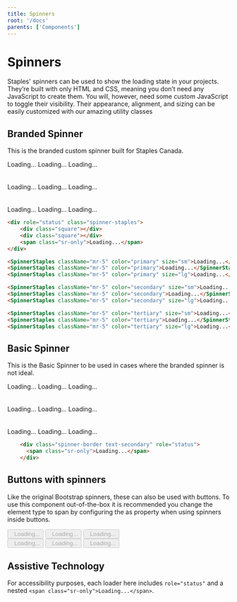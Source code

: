```yaml
---
title: Spinners
root: '/docs'
parents: ['Components']
---
```




# Spinners

Staples' spinners can be used to show the loading state in your projects. They’re built with only HTML and CSS, meaning you don’t need any JavaScript to create them. You will, however, need some custom JavaScript to toggle their visibility. Their appearance, alignment, and sizing can be easily customized with our amazing utility classes

## Branded Spinner

This is the branded custom spinner built for Staples Canada.


<ComponentPreview>
    <SpinnerStaples className="mr-5" color="primary" size="sm">Loading...</SpinnerStaples>
	<SpinnerStaples className="mr-5" color="primary">Loading...</SpinnerStaples>
	<SpinnerStaples className="mr-5" color="primary" size="lg">Loading...</SpinnerStaples>
    <br/>
    <br/>
    <br/>
	<SpinnerStaples className="mr-5" color="secondary" size="sm">Loading...</SpinnerStaples>
	<SpinnerStaples className="mr-5" color="secondary">Loading...</SpinnerStaples>
	<SpinnerStaples className="mr-5" color="secondary" size="lg">Loading...</SpinnerStaples>
    <br/>
    <br/>
    <br/>
	<SpinnerStaples className="mr-5" color="tertiary" size="sm">Loading...</SpinnerStaples>
	<SpinnerStaples className="mr-5" color="tertiary">Loading...</SpinnerStaples>
	<SpinnerStaples className="mr-5" color="tertiary" size="lg">Loading...</SpinnerStaples>
</ComponentPreview>

<CodePreview>
<HtmlCodeBlock>

```  html
<div role="status" class="spinner-staples">
    <div class="square"></div>
    <div class="square"></div>
    <span class="sr-only">Loading...</span>
</div>
```

</HtmlCodeBlock>
<ReactCodeBlock>

```html
<SpinnerStaples className="mr-5" color="primary" size="sm">Loading...</SpinnerStaples>
<SpinnerStaples className="mr-5" color="primary">Loading...</SpinnerStaples>
<SpinnerStaples className="mr-5" color="primary" size="lg">Loading...</SpinnerStaples>

<SpinnerStaples className="mr-5" color="secondary" size="sm">Loading...</SpinnerStaples>
<SpinnerStaples className="mr-5" color="secondary">Loading...</SpinnerStaples>
<SpinnerStaples className="mr-5" color="secondary" size="lg">Loading...</SpinnerStaples>

<SpinnerStaples className="mr-5" color="tertiary" size="sm">Loading...</SpinnerStaples>
<SpinnerStaples className="mr-5" color="tertiary">Loading...</SpinnerStaples>
<SpinnerStaples className="mr-5" color="tertiary" size="lg">Loading...</SpinnerStaples>
```

</ReactCodeBlock>
</CodePreview>



## Basic Spinner

This is the Basic Spinner to be used in cases where the branded spinner is not ideal.

<ComponentPreview>
	<Spinner className="mr-5" color="primary" size="sm">Loading...</Spinner>
	<Spinner className="mr-5" color="primary">Loading...</Spinner>
	<Spinner className="mr-5" color="primary" size="lg">Loading...</Spinner>
    <br/>
    <br/>
    <br/>    
    <Spinner className="mr-5" color="secondary" size="sm">Loading...</Spinner>
	<Spinner className="mr-5" color="secondary">Loading...</Spinner>
	<Spinner className="mr-5" color="secondary" size="lg">Loading...</Spinner>
    <br/>
    <br/>
    <br/>
    <Spinner className="mr-5" color="tertiary" size="sm">Loading...</Spinner>
	<Spinner className="mr-5" color="tertiary">Loading...</Spinner>
	<Spinner className="mr-5" color="tertiary" size="lg">Loading...</Spinner>
</ComponentPreview>

```  html
    <div class="spinner-border text-secondary" role="status">
      <span class="sr-only">Loading...</span>
    </div>
```


## Buttons with spinners

Like the original Bootstrap spinners, these can also be used with buttons. To use this component out-of-the-box it is recommended you change the element type to span by configuring the as property when using spinners inside buttons.

<ComponentPreview>
  <Button variant="primary" className="mr-4" disabled>
      <SpinnerStaples
          as="span"
          animation="border"
          size="sm"
          role="status"
          aria-hidden="true"
          className="mr-3" />
      &nbsp;&nbsp;Loading...
  </Button>
  <Button variant="secondary" className="mr-4" disabled>
      <SpinnerStaples
          as="span"
          animation="border"
          size="sm"
          role="status"
          aria-hidden="true"
          className="mr-3"
          color="secondary" />
      &nbsp;&nbsp;Loading...
  </Button>
  <Button variant="tertiary" className="mr-4" disabled>
      <SpinnerStaples
          as="span"
          animation="border"
          size="sm"
          role="status"
          aria-hidden="true"
          className="mr-3"
          color="tertiary" />
      &nbsp;&nbsp;Loading...
  </Button>
  <br/>
    <Button variant="primary" className="mr-4 mt-4" disabled>
      <Spinner
          as="span"
          animation="border"
          size="sm"
          role="status"
          aria-hidden="true"
          className="mr-3" />
      &nbsp;&nbsp;Loading...
  </Button>
  <Button variant="secondary" className="mr-4 mt-4" disabled>
      <Spinner
          as="span"
          animation="border"
          size="sm"
          role="status"
          aria-hidden="true"
          className="mr-3"
          color="secondary" />
      &nbsp;&nbsp;Loading...
  </Button>
  <Button variant="tertiary" className="mr-4 mt-4" disabled>
      <Spinner
          as="span"
          animation="border"
          size="sm"
          role="status"
          aria-hidden="true"
          className="mr-3"
          color="tertiary" />
      &nbsp;&nbsp;Loading...
  </Button>
</ComponentPreview>

## Assistive Technology

For accessibility purposes, each loader here includes `role="status"` and a nested `<span class="sr-only">Loading...</span>`.

<br/>
<br/>
<br/>